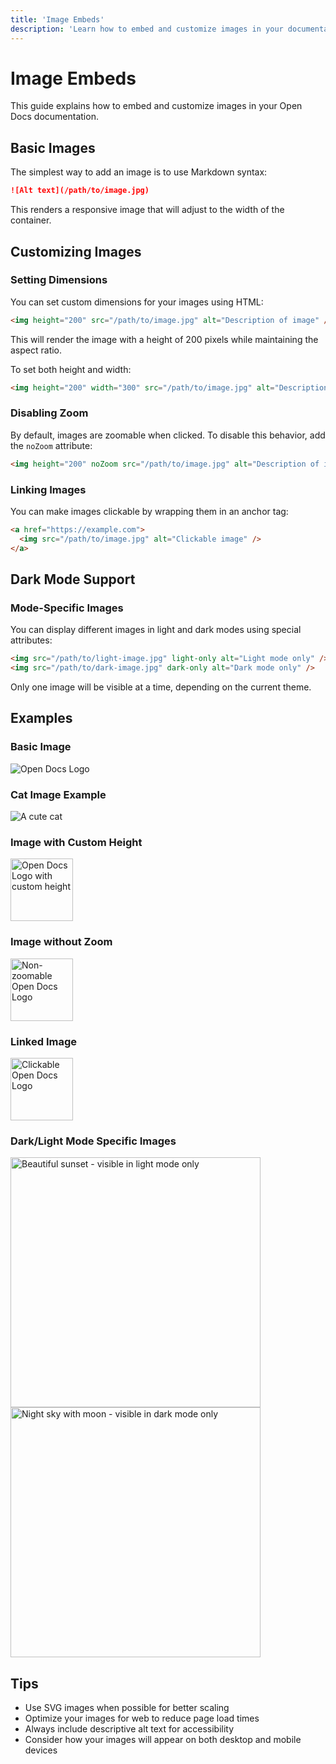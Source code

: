 ```yaml
---
title: 'Image Embeds'
description: 'Learn how to embed and customize images in your documentation'
---
```


# Image Embeds

This guide explains how to embed and customize images in your Open Docs documentation.

## Basic Images

The simplest way to add an image is to use Markdown syntax:

```markdown
![Alt text](/path/to/image.jpg)
```

This renders a responsive image that will adjust to the width of the container.

## Customizing Images

### Setting Dimensions

You can set custom dimensions for your images using HTML:

```html
<img height="200" src="/path/to/image.jpg" alt="Description of image" />
```

This will render the image with a height of 200 pixels while maintaining the aspect ratio.

To set both height and width:

```html
<img height="200" width="300" src="/path/to/image.jpg" alt="Description of image" />
```

### Disabling Zoom

By default, images are zoomable when clicked. To disable this behavior, add the `noZoom` attribute:

```html
<img height="200" noZoom src="/path/to/image.jpg" alt="Description of image" />
```

### Linking Images

You can make images clickable by wrapping them in an anchor tag:

```html
<a href="https://example.com">
  <img src="/path/to/image.jpg" alt="Clickable image" />
</a>
```

## Dark Mode Support

### Mode-Specific Images

You can display different images in light and dark modes using special attributes:

```html
<img src="/path/to/light-image.jpg" light-only alt="Light mode only" />
<img src="/path/to/dark-image.jpg" dark-only alt="Dark mode only" />
```

Only one image will be visible at a time, depending on the current theme.

## Examples

### Basic Image
![Open Docs Logo](/logo.png)

### Cat Image Example
![A cute cat](/images/cat.jpg)

### Image with Custom Height
<img height="100" src="/logo.png" alt="Open Docs Logo with custom height" />

### Image without Zoom
<img height="100" noZoom src="/logo.png" alt="Non-zoomable Open Docs Logo" />

### Linked Image
<a href="https://github.com">
  <img height="100" src="/logo.png" alt="Clickable Open Docs Logo" />
</a>

### Dark/Light Mode Specific Images
<img src="/images/landscape-light.jpg" light-only alt="Beautiful sunset - visible in light mode only" width="400" />
<img src="/images/landscape-dark.jpg" dark-only alt="Night sky with moon - visible in dark mode only" width="400" />

## Tips

- Use SVG images when possible for better scaling
- Optimize your images for web to reduce page load times
- Always include descriptive alt text for accessibility
- Consider how your images will appear on both desktop and mobile devices 